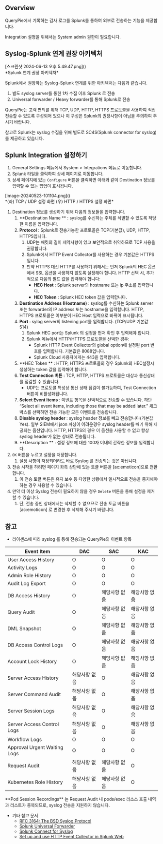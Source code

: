 
## Overview
QueryPie에서 기록하는 감사 로그를 Splunk를 통하여 외부로 전송하는 기능을 제공합니다.

<Callout type="info">
Integration 설정을 위해서는 System admin 권한이 필요합니다. 
</Callout>

## Syslog-Splunk 연계 권장 아키텍처
<p align="center">
<div>[스크린샷 2024-06-13 오후 5.49.47.png]()</div>
*Splunk 연계 권장 아키텍쳐*
</p>

Splunk에서 권장하는 Syslog-Splunk 연계를 위한 아키텍처는 다음과 같습니다.

1. 별도 syslog server를 통한 1차 수집 이후 Splunk 로 전송
2. Universal forwarder / Heavy forwarder를 통해 Splunk로 전송

<Callout type="important">
QueryPie는 고객 편의를 위해 TCP, UDP, HTTP, HTTPS 프로토콜을 사용하여 직접 전송할 수 있도록 구성되어 있으나 이 구성은 Splunk의 권장사항이 아님을 주의하여 주시기 바랍니다. 
</Callout>

참고로 Splunk는 syslog 수집을 위해 별도로 SC4S(Splunk connector for syslog)를 제공하고 있습니다.

## Splunk Integration 설정하기
1. General Settings 메뉴에서 System &gt; Integrations 메뉴로 이동합니다.
2. Splunk 타일을 클릭하여 상세 페이지로 이동합니다.
3. 상세 페이지에 있는 `Configure` 버튼을 클릭하면 아래와 같이 Destination 정보를 입력할 수 있는 팝업이 표시됩니다.

<p align="center">
<div>[image-20240523-101104.png]()</div>
*(좌) TCP / UDP 설정 화면 (우) HTTP / HTTPS 설정 화면*
</p>

1. Destination 정보를 생성하기 위해 다음의 정보들을 입력합니다.
    1. **Destination Name ** : syslog를 수신하는 주체를 식별할 수 있도록 적당한 이름을 입력합니다.
    2. **Protocol**  : Splunk로 전송가능한 프로토콜은 TCP(기본값), UDP, HTTP, HTTPS입니다.
        1. UDP는 패킷의 길이 제약사항이 있고 보안적으로 취약하므로 TCP 사용을 권장합니다.
        2. Splunk에서 HTTP Event Collector를 사용하는 경우 기본값은 HTTPS입니다.
        3. 만약 HTTPS 대신 HTTP를 사용하기 위해서는 먼저 Splunk의 HEC 옵션에서 SSL 옵션을 사용하지 않도록 설정해야 합니다. HTTP 선택 시, 추가적으로 다음의 필드 값을 입력해야 합니다:
            * **HEC Host**  : Splunk server의 hostname 또는 ip 주소를 입력합니다.
            * **HEC Token**  : Splunk HEC token 값을 입력합니다.
    3. **Destination Address (Hostname)** : syslog를 수신하는 Splunk server 또는 forwarder의 IP address 또는 hostname을 입력합니다. HTTP, HTTPS 프로토콜은 이부분이 HEC Host 입력으로 바뀌어 표시됩니다.
    4. **Port**  : sylog server의 listening port를 입력합니다. (TCP/UDP 기본값 514)
        1. Splunk HEC port는 Splunk 의 설정을 먼저 확인 후 입력해야 합니다.
        2. Splunk 메뉴에서 HTTP/HTTPS 프로토콜을 선택한 경우:
            * Splunk HTTP Event Collector의 global option에 설정된 port 번호를 입력합니다. 기본값은 8088입니다.
            * Splunk Cloud 사용자에게는 443을 입력합니다.
    5. **HEC Token ** : HTTP, HTTPS 프로토콜의 경우 Splunk의 HEC설정시 생성하는 token 값을 입력해야 합니다.
    6. **Test Connection 버튼**  : TCP, HTTP, HTTPS 프로토콜은 대상과 통신상태를 점검할 수 있습니다.
        * UDP는 프로토콜 특성상 통신 상태 점검이 불가능하여, Test Connection 버튼이 비활성화됩니다.
    7. **Select Event Items**  : 이벤트 항목을 선택적으로 전송할 수 있습니다. 하단 “Select all event items, including those that may be added later.” 체크박스를 선택하면 전송 가능한 모든 이벤트를 전송합니다.
    8. **Disable syslog header**  : syslog header 정보를 빼고 전송합니다(기본값 Yes). 일부 SIEM에서 json 파싱이 어려운경우 syslog header를 빼기 위해 제공되는 옵션입니다. HTTP, HTTPS의 경우 이 옵션을 사용할 수 없고 항상 syslog header가 없는 상태로 전송됩니다.
    9. **Description ** : 설정 정보에 대한 100자 이내의 간략한 정보를 입력합니다.
2. `OK` 버튼을 누르고 설정을 저장합니다.
    1. 설정 사항이 저장되더라도 바로 Syslog 를 전송되는 것은 아닙니다.
3. 전송 시작을 하려면 페이지 좌측 상단에 있는 토글 버튼을 [ac:emoticon]으로 전환합니다.
    1. 이 전송 토글 버튼은 유지 보수 등 다양한 상황에서 일시적으로 전송을 중지해야 하는 경우 사용할 수 있습니다.
4. 만약 더 이상 Syslog 전송이 필요하지 않을 경우 `Delete` 버튼을 통해 설정을 제거할 수 있습니다.
    1. 단, 전송 중인 상태에서는 삭제할 수 없으므로 전송 토글 버튼을 [ac:emoticon] 로 변경한 후 삭제해 주시기 바랍니다.

## 참고
* 라이센스에 따라 syslog 를 통해 전송되는 QueryPie의 이벤트 항목

| Event Item                   | DAC     | SAC     | KAC     |
| ---------------------------- | ------- | ------- | ------- |
| User Access History          | O       | O       | O       |
| Activity Logs                | O       | O       | O       |
| Admin Role History           | O       | O       | O       |
| Audit Log Export             | O       | O       | O       |
| DB Access History            | O       | 해당사항 없음 | 해당사항 없음 |
| Query Audit                  | O       | 해당사항 없음 | 해당사항 없음 |
| DML Snapshot                 | O       | 해당사항 없음 | 해당사항 없음 |
| DB Access Control Logs       | O       | 해당사항 없음 | 해당사항 없음 |
| Account Lock History         | O       | 해당사항 없음 | 해당사항 없음 |
| Server Access History        | 해당사항 없음 | O       | 해당사항 없음 |
| Server Command Audit         | 해당사항 없음 | O       | 해당사항 없음 |
| Server Session Logs          | 해당사항 없음 | O       | 해당사항 없음 |
| Server Access Control Logs   | 해당사항 없음 | O       | 해당사항 없음 |
| Workflow Logs                | O       | O       | O       |
| Approval Urgent Waiting Logs | O       | O       | O       |
| Request Audit                | 해당사항 없음 | 해당사항 없음 | O       |
| Kubernetes Role History      | 해당사항 없음 | 해당사항 없음 | O       |

<Callout type="info">
**Pod Session Recordings** 는 Request Audit 내 pods/exec 리소스 호출 내역과 리스트가 중복되므로, syslog 전송을 지원하지 않습니다. 
</Callout>

* 기타 참고 문서
    * [RFC 3164: The BSD Syslog Protocol](https://datatracker.ietf.org/doc/html/rfc3164)
    * [Splunk Universal Forwarder](https://www.splunk.com/en_us/blog/learn/splunk-universal-forwarder.html)
    * [Splunk Connect for Syslog](https://splunk.github.io/splunk-connect-for-syslog/main/)
    * [Set up and use HTTP Event Collector in Splunk Web](https://docs.splunk.com/Documentation/SplunkCloud/latest/Data/UsetheHTTPEventCollector)
